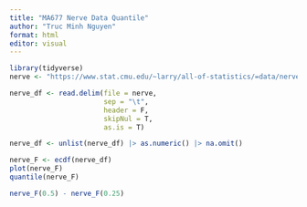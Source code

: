 ```yaml
---
title: "MA677 Nerve Data Quantile"
author: "Truc Minh Nguyen"
format: html
editor: visual
---
```


```r
library(tidyverse)
nerve <- "https://www.stat.cmu.edu/~larry/all-of-statistics/=data/nerve.dat"

nerve_df <- read.delim(file = nerve,
                       sep = "\t",
                       header = F,
                       skipNul = T,
                       as.is = T)

nerve_df <- unlist(nerve_df) |> as.numeric() |> na.omit()

nerve_F <- ecdf(nerve_df)
plot(nerve_F)
quantile(nerve_F)

nerve_F(0.5) - nerve_F(0.25)

```


